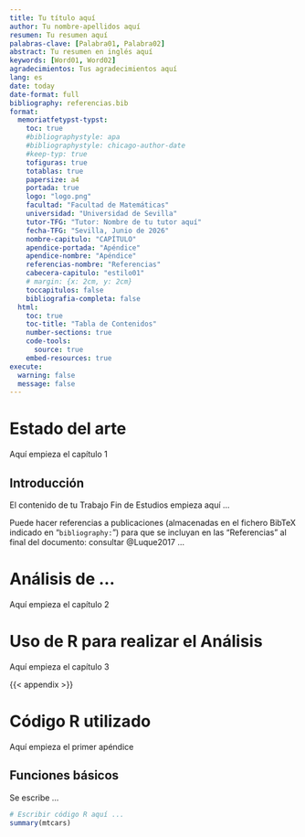 ```yaml
---
title: Tu título aquí
author: Tu nombre-apellidos aquí
resumen: Tu resumen aquí
palabras-clave: [Palabra01, Palabra02]  
abstract: Tu resumen en inglés aquí
keywords: [Word01, Word02]
agradecimientos: Tus agradecimientos aquí
lang: es
date: today
date-format: full
bibliography: referencias.bib
format:
  memoriatfetypst-typst: 
    toc: true
    #bibliographystyle: apa
    #bibliographystyle: chicago-author-date
    #keep-typ: true
    tofiguras: true
    totablas: true
    papersize: a4
    portada: true
    logo: "logo.png"
    facultad: "Facultad de Matemáticas"
    universidad: "Universidad de Sevilla"
    tutor-TFG: "Tutor: Nombre de tu tutor aquí"
    fecha-TFG: "Sevilla, Junio de 2026"
    nombre-capitulo: "CAPÍTULO"
    apendice-portada: "Apéndice"
    apendice-nombre: "Apéndice"
    referencias-nombre: "Referencias"
    cabecera-capitulo: "estilo01"
    # margin: {x: 2cm, y: 2cm}
    toccapitulos: false
    bibliografia-completa: false
  html:
    toc: true
    toc-title: "Tabla de Contenidos"
    number-sections: true
    code-tools: 
      source: true
    embed-resources: true
execute:
  warning: false
  message: false
---
```



# Estado del arte

Aquí empieza el capítulo 1

## Introducción

El contenido de tu Trabajo Fin de Estudios empieza aquí ...

Puede hacer referencias a publicaciones (almacenadas en el fichero BibTeX indicado en "`bibliography:`") para que se incluyan en las "Referencias" al final del documento: consultar @Luque2017 ...

# Análisis de ...

Aquí empieza el capítulo 2


# Uso de R para realizar el Análisis

Aquí empieza el capítulo 3

{{< appendix >}}

# Código R utilizado


Aquí empieza el primer apéndice

## Funciones básicos

Se escribe ...

```r
# Escribir código R aquí ...
summary(mtcars)
```




